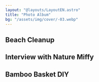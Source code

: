 ```yaml
---
layout: "@layouts/LayoutEN.astro"
title: "Photo Album"
bg: "/assets/img/cover/-03.webp"
---
```



## Beach Cleanup

<div class="flex flex-wrap mb-5">
<AlbumPic img={import("../../../assets/img/path/album/beach/1.jpg")} />
<AlbumPic img={import("../../../assets/img/path/album/beach/2.jpg")} />
<AlbumPic img={import("../../../assets/img/path/album/beach/3.jpg")} />
<AlbumPic img={import("../../../assets/img/path/album/beach/4.jpg")} />
<AlbumPic img={import("../../../assets/img/path/album/beach/5.jpg")} />
<AlbumPic img={import("../../../assets/img/path/album/beach/6.jpg")} />
<AlbumPic img={import("../../../assets/img/path/album/beach/7.jpg")} />
<AlbumPic img={import("../../../assets/img/path/album/beach/8.jpg")} />
<AlbumPic img={import("../../../assets/img/path/album/beach/9.jpg")} />
<AlbumPic img={import("../../../assets/img/path/album/beach/10.jpg")} />
<AlbumPic img={import("../../../assets/img/path/album/beach/11.jpg")} />
<AlbumPic img={import("../../../assets/img/path/album/beach/12.jpg")} />
<AlbumPic img={import("../../../assets/img/path/album/beach/13.jpg")} />
<AlbumPic img={import("../../../assets/img/path/album/beach/14.jpg")} />
<AlbumPic img={import("../../../assets/img/path/album/beach/15.jpg")} />
<AlbumPic img={import("../../../assets/img/path/album/beach/16.jpg")} />
<AlbumPic img={import("../../../assets/img/path/album/beach/17.jpg")} />
<AlbumPic img={import("../../../assets/img/path/album/beach/18.jpg")} />
<AlbumPic img={import("../../../assets/img/path/album/beach/19.jpg")} />
<AlbumPic img={import("../../../assets/img/path/album/beach/20.jpg")} />
<AlbumPic img={import("../../../assets/img/path/album/beach/21.jpg")} />
<AlbumPic img={import("../../../assets/img/path/album/beach/22.jpg")} />
<AlbumPic img={import("../../../assets/img/path/album/beach/23.jpg")} />
<AlbumPic img={import("../../../assets/img/path/album/beach/24.jpg")} />
<AlbumPic img={import("../../../assets/img/path/album/beach/25.jpg")} />
<AlbumPic img={import("../../../assets/img/path/album/beach/26.jpg")} />
<AlbumPic img={import("../../../assets/img/path/album/beach/27.jpg")} />
<AlbumPic img={import("../../../assets/img/path/album/beach/28.jpg")} />
<AlbumPic img={import("../../../assets/img/path/album/beach/29.jpg")} />
<AlbumPic img={import("../../../assets/img/path/album/beach/30.jpg")} />
</div>

## Interview with Nature Miffy

<div class="flex flex-wrap mb-5">
<AlbumPic img={import("../../../assets/img/path/album/interview/1.jpg")} />
<AlbumPic img={import("../../../assets/img/path/album/interview/2.jpg")} />
<AlbumPic img={import("../../../assets/img/path/album/interview/3.jpg")} />
<AlbumPic img={import("../../../assets/img/path/album/interview/4.jpg")} />
<AlbumPic img={import("../../../assets/img/path/album/interview/5.jpg")} />
<AlbumPic img={import("../../../assets/img/path/album/interview/6.jpg")} />
<AlbumPic img={import("../../../assets/img/path/album/interview/7.jpg")} />
<AlbumPic img={import("../../../assets/img/path/album/interview/8.jpg")} />
<AlbumPic img={import("../../../assets/img/path/album/interview/9.jpg")} />
<AlbumPic img={import("../../../assets/img/path/album/interview/10.jpg")} />
<AlbumPic img={import("../../../assets/img/path/album/interview/11.jpg")} />
<AlbumPic img={import("../../../assets/img/path/album/interview/12.jpg")} />
<AlbumPic img={import("../../../assets/img/path/album/interview/13.jpg")} />
<AlbumPic img={import("../../../assets/img/path/album/interview/14.jpg")} />
<AlbumPic img={import("../../../assets/img/path/album/interview/15.jpg")} />
<AlbumPic img={import("../../../assets/img/path/album/interview/16.jpg")} />
<AlbumPic img={import("../../../assets/img/path/album/interview/17.jpg")} />
<AlbumPic img={import("../../../assets/img/path/album/interview/18.jpg")} />
<AlbumPic img={import("../../../assets/img/path/album/interview/19.jpg")} />
<AlbumPic img={import("../../../assets/img/path/album/interview/20.jpg")} />
<AlbumPic img={import("../../../assets/img/path/album/interview/21.jpg")} />
<AlbumPic img={import("../../../assets/img/path/album/interview/22.jpg")} />
<AlbumPic img={import("../../../assets/img/path/album/interview/23.jpg")} />
<AlbumPic img={import("../../../assets/img/path/album/interview/24.jpg")} />
<AlbumPic img={import("../../../assets/img/path/album/interview/25.jpg")} />
<AlbumPic img={import("../../../assets/img/path/album/interview/26.jpg")} />
<AlbumPic img={import("../../../assets/img/path/album/interview/27.jpg")} />
<AlbumPic img={import("../../../assets/img/path/album/interview/28.jpg")} />
<AlbumPic img={import("../../../assets/img/path/album/interview/29.jpg")} />
<AlbumPic img={import("../../../assets/img/path/album/interview/30.jpg")} />
</div>

## Bamboo Basket DIY

<div class="flex flex-wrap mb-5">
<AlbumPic img={import("../../../assets/img/path/album/bamboo/1.jpg")} />
<AlbumPic img={import("../../../assets/img/path/album/bamboo/2.jpg")} />
<AlbumPic img={import("../../../assets/img/path/album/bamboo/3.jpg")} />
<AlbumPic img={import("../../../assets/img/path/album/bamboo/4.jpg")} />
<AlbumPic img={import("../../../assets/img/path/album/bamboo/5.jpg")} />
<AlbumPic img={import("../../../assets/img/path/album/bamboo/6.jpg")} />
<AlbumPic img={import("../../../assets/img/path/album/bamboo/7.jpg")} />
<AlbumPic img={import("../../../assets/img/path/album/bamboo/8.jpg")} />
<AlbumPic img={import("../../../assets/img/path/album/bamboo/9.jpg")} />
<AlbumPic img={import("../../../assets/img/path/album/bamboo/10.jpg")} />
<AlbumPic img={import("../../../assets/img/path/album/bamboo/11.jpg")} />
<AlbumPic img={import("../../../assets/img/path/album/bamboo/12.jpg")} />
<AlbumPic img={import("../../../assets/img/path/album/bamboo/13.jpg")} />
<AlbumPic img={import("../../../assets/img/path/album/bamboo/14.jpg")} />
<AlbumPic img={import("../../../assets/img/path/album/bamboo/15.jpg")} />
<AlbumPic img={import("../../../assets/img/path/album/bamboo/16.jpg")} />
<AlbumPic img={import("../../../assets/img/path/album/bamboo/17.jpg")} />
<AlbumPic img={import("../../../assets/img/path/album/bamboo/18.jpg")} />
<AlbumPic img={import("../../../assets/img/path/album/bamboo/19.jpg")} />
<AlbumPic img={import("../../../assets/img/path/album/bamboo/20.jpg")} />
<AlbumPic img={import("../../../assets/img/path/album/bamboo/21.jpg")} />
<AlbumPic img={import("../../../assets/img/path/album/bamboo/22.jpg")} />
<AlbumPic img={import("../../../assets/img/path/album/bamboo/23.jpg")} />
<AlbumPic img={import("../../../assets/img/path/album/bamboo/24.jpg")} />
<AlbumPic img={import("../../../assets/img/path/album/bamboo/25.jpg")} />
<AlbumPic img={import("../../../assets/img/path/album/bamboo/26.jpg")} />
<AlbumPic img={import("../../../assets/img/path/album/bamboo/27.jpg")} />
<AlbumPic img={import("../../../assets/img/path/album/bamboo/28.jpg")} />
<AlbumPic img={import("../../../assets/img/path/album/bamboo/29.jpg")} />
<AlbumPic img={import("../../../assets/img/path/album/bamboo/30.jpg")} />
</div>
